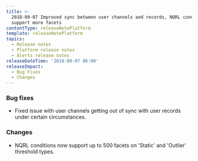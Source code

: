 ```yaml
---
title: >-
  2018-09-07 Improved sync between user channels and records, NQRL conditions
  support more facets
contentType: releaseNotePlatform
template: releaseNotePlatform
topics:
  - Release notes
  - Platform release notes
  - Alerts release notes
releaseDateTime: '2018-09-07 06:00'
releaseImpact:
  - Bug Fixes
  - Changes
---
```


### Bug fixes

* Fixed issue with user channels getting out of sync with user records under certain circumstances.

### Changes

* NQRL conditions now support up to 500 facets on 'Static' and 'Outlier' threshold types.
